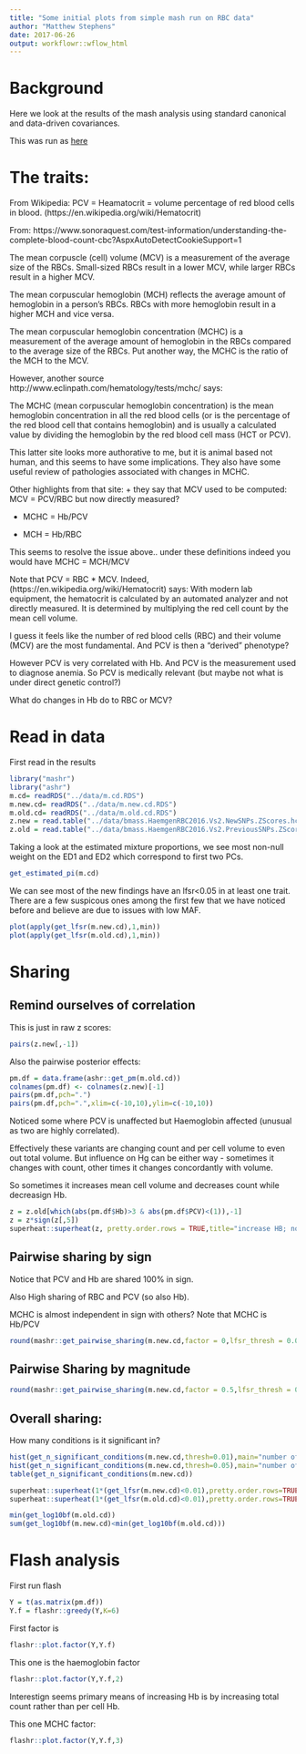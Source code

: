 ```yaml
---
title: "Some initial plots from simple mash run on RBC data"
author: "Matthew Stephens"
date: 2017-06-26
output: workflowr::wflow_html
---
```





# Background

Here we look at the results of the mash analysis 
using standard canonical and data-driven covariances.

This was run as [here](rbc_zscore_mash2.html)

# The traits:

From Wikipedia: PCV = Heamatocrit = volume percentage of red blood cells in blood. (https://en.wikipedia.org/wiki/Hematocrit)



From: https://www.sonoraquest.com/test-information/understanding-the-complete-blood-count-cbc?AspxAutoDetectCookieSupport=1

The mean corpuscle (cell) volume (MCV) is a measurement of the average size of the RBCs. Small-sized RBCs result in a lower MCV, while larger RBCs result in a higher MCV.

The mean corpuscular hemoglobin (MCH) reflects the average amount of hemoglobin in a person’s RBCs. RBCs with more hemoglobin result in a higher MCH and vice versa.

The mean corpuscular hemoglobin concentration (MCHC) is a measurement of the average amount of hemoglobin in the RBCs compared to the average size of the RBCs. Put another way, the MCHC is the ratio of the MCH to the MCV.


However, another source http://www.eclinpath.com/hematology/tests/mchc/
says:

The MCHC (mean corpuscular hemoglobin concentration) is the mean hemoglobin concentration in all the red blood cells (or is the percentage of the red blood cell that contains hemoglobin) and is usually a calculated value by dividing the hemoglobin by the red blood cell mass (HCT or PCV).
 
 This latter site looks more authorative to me, but it is animal
 based not human, and this seems to have some implications. They also have
 some useful review of pathologies associated with changes in MCHC.

Other highlights from that site:
+ they say that MCV used to be computed: 
MCV = PCV/RBC
but now directly measured?

+ MCHC = Hb/PCV

+ MCH = Hb/RBC

This seems to resolve the issue above.. under these definitions
indeed you would have MCHC = MCH/MCV


Note that PCV = RBC * MCV. 
Indeed, (https://en.wikipedia.org/wiki/Hematocrit) says:
With modern lab equipment, the hematocrit is calculated by an automated analyzer and not directly measured. It is determined by multiplying the red cell count by the mean cell volume. 


I guess it feels like
the number of red blood cells (RBC) and their volume (MCV) are
the most fundamental. And PCV is then a "derived" phenotype?

However PCV is very correlated with Hb. And PCV is the measurement
used to diagnose anemia. So PCV is medically relevant (but
maybe not what is under direct genetic control?)

What do changes in Hb do
to RBC or MCV?


# Read in data

First read in the results
```r
library("mashr")
library("ashr")
m.cd= readRDS("../data/m.cd.RDS")
m.new.cd= readRDS("../data/m.new.cd.RDS")
m.old.cd= readRDS("../data/m.old.cd.RDS")
z.new = read.table("../data/bmass.HaemgenRBC2016.Vs2.NewSNPs.ZScores.hclust.vs1.txt",header=TRUE)
z.old = read.table("../data/bmass.HaemgenRBC2016.Vs2.PreviousSNPs.ZScores.hclust.vs1.txt",header=TRUE)
```

Taking a look at the estimated mixture proportions, we see most non-null weight on the ED1 and ED2 which correspond to first two PCs.
```r
get_estimated_pi(m.cd)
```

We can see most of the new findings have an lfsr<0.05 in at least one trait.
There are a few suspicous ones among the first few that we have noticed
before and believe are due to issues with low MAF.
```r
plot(apply(get_lfsr(m.new.cd),1,min))
plot(apply(get_lfsr(m.old.cd),1,min))
```

# Sharing

## Remind ourselves of correlation

This is just in raw z scores:
```r
pairs(z.new[,-1])
```

Also the pairwise posterior effects:
```r
pm.df = data.frame(ashr::get_pm(m.old.cd))
colnames(pm.df) <- colnames(z.new)[-1]
pairs(pm.df,pch=".")
pairs(pm.df,pch=".",xlim=c(-10,10),ylim=c(-10,10))
```

Noticed some where PCV is unaffected but Haemoglobin affected (unusual as two are
highly correlated).

Effectively these variants are changing count and per cell volume to even out
total volume. But influence on Hg can be either way - sometimes it changes
with count, other times it changes concordantly with volume.

So sometimes it increases mean cell volume and decreases count while decreasign Hb.

```r
z = z.old[which(abs(pm.df$Hb)>3 & abs(pm.df$PCV)<(1)),-1]
z = z*sign(z[,5])
superheat::superheat(z, pretty.order.rows = TRUE,title="increase HB; no change PCV")
```


## Pairwise sharing by sign

Notice that PCV and Hb are shared 100% in sign.

Also High sharing of RBC and PCV (so also Hb).

MCHC is almost independent in sign with others?
Note that MCHC is Hb/PCV


```r
round(mashr::get_pairwise_sharing(m.new.cd,factor = 0,lfsr_thresh = 0.05),2)
```

## Pairwise Sharing by magnitude

```r
round(mashr::get_pairwise_sharing(m.new.cd,factor = 0.5,lfsr_thresh = 0.05,FUN = abs),2)
```



## Overall sharing:

How many conditions is it significant in?
```r
hist(get_n_significant_conditions(m.new.cd,thresh=0.01),main="number of significant conditions; lfsr<0.01")
hist(get_n_significant_conditions(m.new.cd,thresh=0.05),main="number of significant conditions; lfsr<0.05")
table(get_n_significant_conditions(m.new.cd))
```


```r
superheat::superheat(1*(get_lfsr(m.new.cd)<0.01),pretty.order.rows=TRUE, title ="heatmap of lfsr<0.01 for new hits")
superheat::superheat(1*(get_lfsr(m.old.cd)<0.01),pretty.order.rows=TRUE, title ="heatmap of lfsr<0.01 for old hits")
```




```r
min(get_log10bf(m.old.cd))
sum(get_log10bf(m.new.cd)<min(get_log10bf(m.old.cd)))
```



# Flash analysis


First run flash

```r
Y = t(as.matrix(pm.df))
Y.f = flashr::greedy(Y,K=6)
```

First factor is 
```r
flashr::plot.factor(Y,Y.f)
```

This one is the haemoglobin factor
```r
flashr::plot.factor(Y,Y.f,2)
```
Interestign seems primary means of increasing Hb is by increasing
total count rather than per cell Hb.


This one MCHC factor:
```r
flashr::plot.factor(Y,Y.f,3)
```


